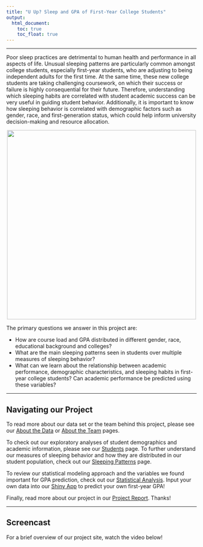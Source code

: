 ```yaml
---
title: "U Up? Sleep and GPA of First-Year College Students"
output: 
  html_document:
    toc: true
    toc_float: true
---
```


---

Poor sleep practices are detrimental to human health and performance in all aspects of life. Unusual sleeping patterns are particularly common amongst college students, especially first-year students, who are adjusting to being independent adults for the first time. At the same time, these new college students are taking challenging coursework, on which their success or failure is highly consequential for their future. Therefore, understanding which sleeping habits are correlated with student academic success can be very useful in guiding student behavior. Additionally, it is important to know how sleeping behavior is correlated with demographic factors such as gender, race, and first-generation status, which could help inform university decision-making and resource allocation. 

<div style="text-align: center;">
<img width="500" src="images/sleeping_istock.jpg">
</div>

The primary questions we answer in this project are: 

* How are course load and GPA distributed in different gender, race, educational background and colleges?
* What are the main sleeping patterns seen in students over multiple measures of sleeping behavior? 
* What can we learn about the relationship between academic performance, demographic characteristics, and sleeping habits in first-year college students? Can academic performance be predicted using these variables?

---

## Navigating our Project

To read more about our data set or the team behind this project, please see our [About the Data](about_data.html) or [About the Team](team.html) pages. 

To check out our exploratory analyses of student demographics and academic information, please see our [Students](students.html) page. To further understand our measures of sleeping behavior and how they are distributed in our student population, check out our [Sleeping Patterns](sleep_metrics.html) page. 

To review our statistical modeling approach and the variables we found important for GPA prediction, check out our [Statistical Analysis](statistic_analysis.html). Input your own data into our [Shiny App](NEED LINK) to predict your own first-year GPA!

Finally, read more about our project in our [Project Report](report.html). Thanks!

-----

## Screencast 

For a brief overview of our project site, watch the video below!

